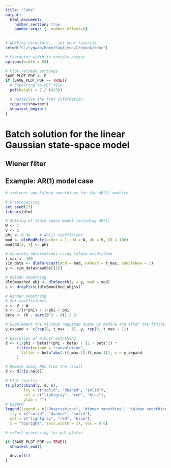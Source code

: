 ```yaml
---
title: "Code"
output:
  html_document:
    number_section: true
    pandoc_args: [--number-offset=6]
---
```



```r
# Working directory... set your favorite
setwd("C:/cygwin/home/hagijyun/C/ebook/edoc")

# Character width in console output
options(width = 84)

# Plot-related settings
SAVE_PLOT_PDF <- F
if (SAVE_PLOT_PDF == TRUE){
  # Exporting to PDF file
  pdf(height = 7 / (4/3))

  # Rasterize the font information
  require(showtext)
  showtext_begin()
}
```



# Batch solution for the linear Gaussian state-space model

## Wiener filter



## Example: AR(1) model case

```r
# <<Wiener and Kalman smoothings for the AR(1) model>>

# Preprocessing
set.seed(23)
library(dlm)

# Setting of state space model including AR(1)
W <- 1
V <- 2
phi <- 0.98    # AR(1) coefficient
mod <- dlmModPoly(order = 1, dW = W, dV = V, C0 = 100)
mod$GG[1, 1] <- phi

# Generate observations using Kalman prediction
t_max <- 100
sim_data <- dlmForecast(mod = mod, nAhead = t_max, sampleNew = 1)
y <- sim_data$newObs[[1]]

# Kalman smoothing
dlmSmoothed_obj <- dlmSmooth(y = y, mod = mod)
s <- dropFirst(dlmSmoothed_obj$s)

# Winner smoothing
# Set coefficients
r <- V / W
b <- 1/(r*phi) + 1/phi + phi
beta <- (b - sqrt(b^2 - 4)) / 2

# Supplement the minimum required dummy 0s before and after the finite observations
y_expand <- c(rep(0, t_max - 1), y, rep(0, t_max - 1))

# Execution of Winner smoothing
d <- (1/phi - beta)*(phi - beta) / (1 - beta^2) *
     filter(method = "convolution",
       filter = beta^abs(-(t_max-1):(t_max-1)), x = y_expand
     )

# Remove dummy NAs from the result
d <- d[!is.na(d)]

# Plot results
ts.plot(cbind(y, d, s),
        lty = c("solid", "dashed", "solid"),
        col = c("lightgray", "red", "blue"),
        ylab = "")
# Legend
legend(legend = c("Observations", "Winner smoothing", "Kalman smoothing"),
  lty = c("solid", "dashed", "solid"),
  col = c("lightgray", "red", "blue"),
  x = "topright", text.width = 17, cex = 0.6)
```



```r
# <<Post-processing for pdf plot>>

if (SAVE_PLOT_PDF == TRUE){
  showtext_end()

  dev.off()
}
```
